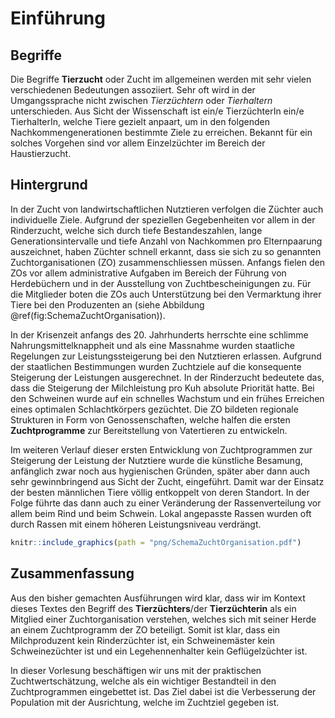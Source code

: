 # Einführung {#intro}
## Begriffe
Die Begriffe __Tierzucht__ oder Zucht im allgemeinen werden mit sehr vielen verschiedenen Bedeutungen assoziiert. Sehr oft wird in der Umgangssprache nicht zwischen _Tierzüchtern_ oder _Tierhaltern_ unterschieden. Aus Sicht der Wissenschaft ist ein/e TierzüchterIn ein/e TierhalterIn, welche Tiere gezielt anpaart, um in den folgenden Nachkommengenerationen bestimmte Ziele zu erreichen. Bekannt für ein solches Vorgehen sind vor allem Einzelzüchter im Bereich der Haustierzucht.

## Hintergrund
In der Zucht von landwirtschaftlichen Nutztieren verfolgen die Züchter auch individuelle Ziele. Aufgrund der speziellen Gegebenheiten vor allem in der Rinderzucht, welche sich durch tiefe Bestandeszahlen, lange Generationsintervalle und tiefe Anzahl von Nachkommen pro Elternpaarung auszeichnet, haben Züchter schnell erkannt, dass sie sich zu so genannten Zuchtorganisationen (ZO) zusammenschliessen müssen. Anfangs fielen den ZOs vor allem administrative Aufgaben im Bereich der Führung von Herdebüchern und in der Ausstellung von Zuchtbescheinigungen zu. Für die Mitglieder boten die ZOs auch Unterstützung bei den Vermarktung ihrer Tiere bei den Produzenten an (siehe Abbildung \@ref(fig:SchemaZuchtOrganisation)).

In der Krisenzeit anfangs des 20. Jahrhunderts herrschte eine schlimme Nahrungsmittelknappheit und als eine Massnahme wurden staatliche Regelungen zur Leistungssteigerung bei den Nutztieren erlassen. Aufgrund der staatlichen Bestimmungen wurden Zuchtziele auf die konsequente Steigerung der Leistungen ausgerechnet. In der Rinderzucht bedeutete das, dass die Steigerung der Milchleistung pro Kuh absolute Priorität hatte. Bei den Schweinen wurde auf ein schnelles Wachstum und ein frühes Erreichen eines optimalen Schlachtkörpers gezüchtet. Die ZO bildeten regionale Strukturen in Form von Genossenschaften, welche halfen die ersten __Zuchtprogramme__ zur Bereitstellung von Vatertieren zu entwickeln.

Im weiteren Verlauf dieser ersten Entwicklung von Zuchtprogrammen zur Steigerung der Leistung der Nutztiere wurde die künstliche Besamung, anfänglich zwar noch aus hygienischen Gründen, später aber dann auch sehr gewinnbringend aus Sicht der Zucht, eingeführt. Damit war der Einsatz der besten männlichen Tiere völlig entkoppelt von deren Standort. In der Folge führte das dann auch zu einer Veränderung der Rassenverteilung vor allem beim Rind und beim Schwein. Lokal angepasste Rassen wurden oft durch Rassen mit einem höheren Leistungsniveau verdrängt.

```r
knitr::include_graphics(path = "png/SchemaZuchtOrganisation.pdf")
```

## Zusammenfassung
Aus den bisher gemachten Ausführungen wird klar, dass wir im Kontext dieses Textes den Begriff des __Tierzüchters__/der __Tierzüchterin__ als ein Mitglied einer Zuchtorganisation verstehen, welches sich mit seiner Herde an einem Zuchtprogramm der ZO beteiligt. Somit ist klar, dass ein Milchproduzent kein Rinderzüchter ist, ein Schweinemäster kein Schweinezüchter ist und ein Legehennenhalter kein Geflügelzüchter ist. 

In dieser Vorlesung beschäftigen wir uns mit der praktischen Zuchtwertschätzung, welche als ein wichtiger Bestandteil in den Zuchtprogrammen eingebettet ist. Das Ziel dabei ist die Verbesserung der Population mit der Ausrichtung, welche im Zuchtziel gegeben ist.

